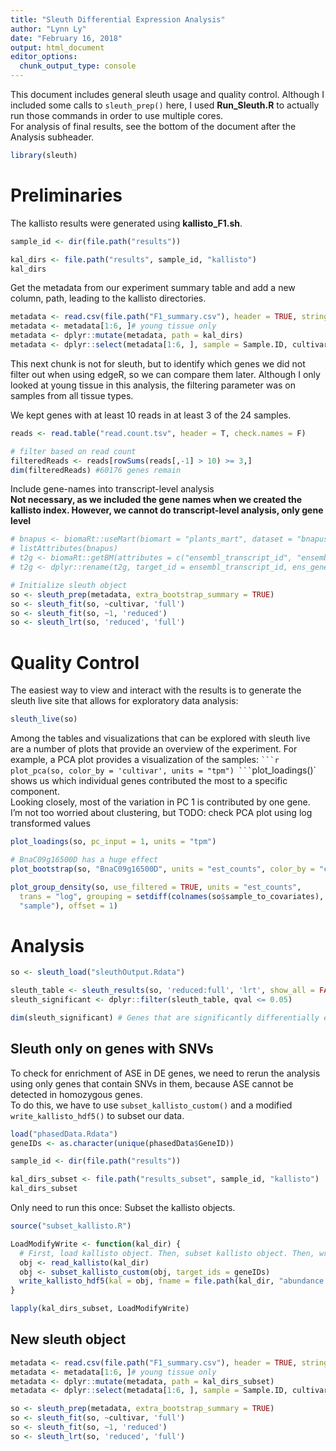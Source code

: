 ```yaml
---
title: "Sleuth Differential Expression Analysis"
author: "Lynn Ly"
date: "February 16, 2018"
output: html_document
editor_options: 
  chunk_output_type: console
---
```


This document includes general sleuth usage and quality control. Although I included some calls to `sleuth_prep()` here, I used **Run_Sleuth.R** to actually run those commands in order to use multiple cores.  
For analysis of final results, see the bottom of the document after the Analysis subheader.

```r
library(sleuth)
```

# Preliminaries

The kallisto results were generated using **kallisto_F1.sh**.
```r
sample_id <- dir(file.path("results"))

kal_dirs <- file.path("results", sample_id, "kallisto")
kal_dirs
```

Get the metadata from our experiment summary table and add a new column, path, leading to the kallisto directories.  
```r
metadata <- read.csv(file.path("F1_summary.csv"), header = TRUE, stringsAsFactors=FALSE)
metadata <- metadata[1:6, ]# young tissue only
metadata <- dplyr::mutate(metadata, path = kal_dirs)
metadata <- dplyr::select(metadata[1:6, ], sample = Sample.ID, cultivar, path)
```

This next chunk is not for sleuth, but to identify which genes we did not filter out when using edgeR, so we can compare them later. Although I only looked at young tissue in this analysis, the filtering parameter was on samples from all tissue types.

We kept genes with at least 10 reads in at least 3 of the 24 samples. 
```r
reads <- read.table("read.count.tsv", header = T, check.names = F)

# filter based on read count 
filteredReads <- reads[rowSums(reads[,-1] > 10) >= 3,]
dim(filteredReads) #60176 genes remain
```

Include gene-names into transcript-level analysis  
**Not necessary, as we included the gene names when we created the kallisto index. However, we cannot do transcript-level analysis, only gene level**
```r
# bnapus <- biomaRt::useMart(biomart = "plants_mart", dataset = "bnapus_eg_gene", host = "plants.ensembl.org")
# listAttributes(bnapus)
# t2g <- biomaRt::getBM(attributes = c("ensembl_transcript_id", "ensembl_gene_id", "external_gene_name"), mart = bnapus)
# t2g <- dplyr::rename(t2g, target_id = ensembl_transcript_id, ens_gene = ensembl_gene_id, ext_gene = external_gene_name)
```

```r
# Initialize sleuth object
so <- sleuth_prep(metadata, extra_bootstrap_summary = TRUE)
so <- sleuth_fit(so, ~cultivar, 'full')
so <- sleuth_fit(so, ~1, 'reduced')
so <- sleuth_lrt(so, 'reduced', 'full')
```

# Quality Control 

The easiest way to view and interact with the results is to generate the sleuth live site that allows for exploratory data analysis:

```r
sleuth_live(so)
```

Among the tables and visualizations that can be explored with sleuth live are a number of plots that provide an overview of the experiment. For example, a PCA plot provides a visualization of the samples:
`
```r
plot_pca(so, color_by = 'cultivar', units = "tpm")
```
`plot_loadings()` shows us which individual genes contributed the most to a specific component.  
Looking closely, most of the variation in PC 1 is contributed by one gene.  
I'm not too worried about clustering, but TODO: check PCA plot using log transformed values

```r
plot_loadings(so, pc_input = 1, units = "tpm")

# BnaC09g16500D has a huge effect
plot_bootstrap(so, "BnaC09g16500D", units = "est_counts", color_by = "cultivar")
```

```r
plot_group_density(so, use_filtered = TRUE, units = "est_counts",
  trans = "log", grouping = setdiff(colnames(so$sample_to_covariates),
  "sample"), offset = 1)
```

# Analysis

```r
so <- sleuth_load("sleuthOutput.Rdata")

sleuth_table <- sleuth_results(so, 'reduced:full', 'lrt', show_all = FALSE)
sleuth_significant <- dplyr::filter(sleuth_table, qval <= 0.05)

dim(sleuth_significant) # Genes that are significantly differentially expressed
```

## Sleuth only on genes with SNVs

To check for enrichment of ASE in DE genes, we need to rerun the analysis using only genes that contain SNVs in them, because ASE cannot be detected in homozygous genes.  
To do this, we have to use `subset_kallisto_custom()` and a modified `write_kallisto_hdf5()` to subset our data. 

```r
load("phasedData.Rdata")
geneIDs <- as.character(unique(phasedData$GeneID))

sample_id <- dir(file.path("results"))

kal_dirs_subset <- file.path("results_subset", sample_id, "kallisto")
kal_dirs_subset
```

Only need to run this once: Subset the kallisto objects. 
```r
source("subset_kallisto.R")

LoadModifyWrite <- function(kal_dir) {
  # First, load kallisto object. Then, subset kallisto object. Then, write new, subsetted version to the original location
  obj <- read_kallisto(kal_dir)
  obj <- subset_kallisto_custom(obj, target_ids = geneIDs)
  write_kallisto_hdf5(kal = obj, fname = file.path(kal_dir, "abundance.h5"))
}

lapply(kal_dirs_subset, LoadModifyWrite)
```

## New sleuth object

```r
metadata <- read.csv(file.path("F1_summary.csv"), header = TRUE, stringsAsFactors=FALSE)
metadata <- metadata[1:6, ]# young tissue only
metadata <- dplyr::mutate(metadata, path = kal_dirs_subset)
metadata <- dplyr::select(metadata[1:6, ], sample = Sample.ID, cultivar, path)

so <- sleuth_prep(metadata, extra_bootstrap_summary = TRUE)
so <- sleuth_fit(so, ~cultivar, 'full')
so <- sleuth_fit(so, ~1, 'reduced')
so <- sleuth_lrt(so, 'reduced', 'full')
```
